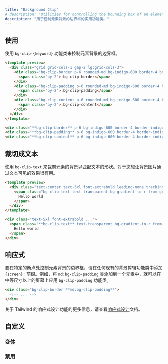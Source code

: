 ```yaml
---
title: "Background Clip"
# description: "Utilities for controlling the bounding box of an element's background."
description: "用于控制元素背景的边界框的实用功能类。"
---
```




<!-- ## Usage -->
## 使用

<!-- Use the `bg-clip-{keyword}` utilities to control the bounding box of an element's background. -->
使用 `bg-clip-{keyword}` 功能类来控制元素背景的边界框。

```html indigo
<template preview>
  <div class="grid grid-cols-1 gap-2 lg:grid-cols-3">
    <div class="bg-clip-border p-6 rounded-md bg-indigo-600 border-4 border-indigo-300 border-dashed font-extrabold text-white flex justify-center items-center">
      <span class="py-2">.bg-clip-border</span>
    </div>
    <div class="bg-clip-padding p-6 rounded-md bg-indigo-600 border-4 border-indigo-300 border-dashed font-extrabold text-white flex justify-center items-center">
      <span class="py-2">.bg-clip-padding</span>
    </div>
    <div class="bg-clip-content p-6 rounded-md bg-indigo-600 border-4 border-indigo-300 border-dashed font-extrabold text-white flex justify-center items-center">
      <span class="py-2">.bg-clip-content</span>
    </div>
  </div>
</template>

<div class="**bg-clip-border** p-6 bg-indigo-600 border-4 border-indigo-300 border-dashed"></div>
<div class="**bg-clip-padding** p-6 bg-indigo-600 border-4 border-indigo-300 border-dashed"></div>
<div class="**bg-clip-content** p-6 bg-indigo-600 border-4 border-indigo-300 border-dashed"></div>
```

<!-- ## Cropping to text -->
## 裁切成文本

<!-- Use `bg-clip-text` to crop an element's background to match the shape of the text. Useful for effects where you want a background image to be visible through the text. -->
使用 `bg-clip-text` 来裁剪元素的背景以匹配文本的形状。对于您想让背景图片通过文本可见的效果很有用。

```html emerald
<template preview>
  <div class="text-center text-5xl font-extrabold leading-none tracking-tight">
    <span class="bg-clip-text text-transparent bg-gradient-to-r from-green-400 to-blue-500">
      Hello world
    </span>
  </div>
</template>

<div class="text-5xl font-extrabold ...">
  <span class="**bg-clip-text** text-transparent bg-gradient-to-r from-green-400 to-blue-500">
    Hello world
  </span>
</div>
```

<!-- ## Responsive -->
## 响应式

<!-- To control the bounding box of an element's background at a specific breakpoint, add a `{screen}:` prefix to any existing background clip utility. For example, adding the class `md:bg-clip-padding` to an element would apply the `bg-clip-padding` utility at medium screen sizes and above. -->
要在特定的断点处控制元素背景的边界框，请在任何现有的背景剪辑功能类中添加 `{screen}:` 前缀。例如，将 `md:bg-clip-padding` 类添加到一个元素中，就可以在中等尺寸以上的屏幕上应用 `bg-clip-padding` 功能类。

```html
<div class="bg-clip-border **md:bg-clip-padding**">
  <!-- ... -->
</div>
```

<!-- For more information about Tailwind's responsive design features, check out the [Responsive Design](/docs/responsive-design) documentation. -->
关于 Tailwind 的响应式设计功能的更多信息，请查看[响应式设计](/docs/responsive-design)文档。

<!-- ## Customizing -->
## 自定义 

<!-- ### Variants -->
### 变体

<Variants plugin="backgroundClip" />

<!-- ### Disabling -->
### 禁用

<Disabling plugin="backgroundClip" />
